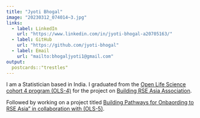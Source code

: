 ```yaml
---
title: "Jyoti Bhogal"
image: "20230312_074014~3.jpg"
links:
  - label: LinkedIn
    url: "https://www.linkedin.com/in/jyoti-bhogal-a20705163/"
  - label: GitHub
    url: "https://github.com/jyoti-bhogal"
  - label: Email
    url: "mailto:bhogaljyoti1@gmail.com"
output:
  postcards::"trestles"
---
```


I am a Statistician based in India. I graduated from the [Open Life Science cohort 4 program (OLS-4)](https://openlifesci.org/ols-4/projects-participants/) for the project on [Building RSE Asia Association](https://rse-asia.github.io/RSE_Asia/).
 
Followed by working on a project titled [Building Pathways for Onbaording to RSE Asia" in collaboration with (OLS-5)](https://openlifesci.org/ols-5/projects-participants/).


